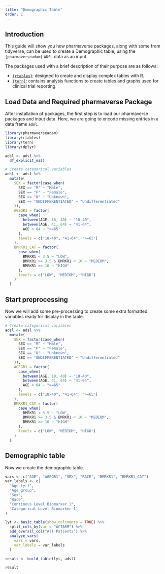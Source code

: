 ```yaml
---
title: "Demographic Table"
order: 1
---
```


## Introduction

This guide will show you how pharmaverse packages, along with some from tidyverse, can be used to create a Demographic table, using the `{pharmaverseadam}` `ADSL` data as an input.

The packages used with a brief description of their purpose are as follows:

* [`{rtables}`](https://insightsengineering.github.io/rtables/): designed to create and display complex tables with R.
* [`{tern}`](https://insightsengineering.github.io/tern/): contains analysis functions to create tables and graphs used for clinical trial reporting.

## Load Data and Required pharmaverse Package

After installation of packages, the first step is to load our pharmaverse packages and input data. Here, we are going to encode missing entries in a data frame `adsl`.

```r
library(pharmaverseadam)
library(rtables)
library(tern)
library(dplyr)

adsl <- adsl %>%
  df_explicit_na()

# Create categorical variables
adsl <- adsl %>%
  mutate(
    SEX = factor(case_when(
      SEX == "M" ~ "Male",
      SEX == "F" ~ "Female",
      SEX == "U" ~ "Unknown",
      SEX == "UNDIFFERENTIATED" ~ "Undifferentiated"
    )),
    AGEGR1 = factor(
      case_when(
        between(AGE, 18, 40) ~ "18-40",
        between(AGE, 41, 64) ~ "41-64",
        AGE > 64 ~ ">=65"
      ),
      levels = c("18-40", "41-64", ">=65")
    ),
    BMRKR1_CAT = factor(
      case_when(
        BMRKR1 < 3.5 ~ "LOW",
        BMRKR1 >= 3.5 & BMRKR1 < 10 ~ "MEDIUM",
        BMRKR1 >= 10 ~ "HIGH"
      ),
      levels = c("LOW", "MEDIUM", "HIGH")
    )
  )
```

## Start preprocessing

Now we will add some pre-processing to create some extra formatted variables ready for display in the table.

```r
# Create categorical variables
adsl <- adsl %>%
  mutate(
    SEX = factor(case_when(
      SEX == "M" ~ "Male",
      SEX == "F" ~ "Female",
      SEX == "U" ~ "Unknown",
      SEX == "UNDIFFERENTIATED" ~ "Undifferentiated"
    )),
    AGEGR1 = factor(
      case_when(
        between(AGE, 18, 40) ~ "18-40",
        between(AGE, 41, 64) ~ "41-64",
        AGE > 64 ~ ">=65"
      ),
      levels = c("18-40", "41-64", ">=65")
    ),
    BMRKR1_CAT = factor(
      case_when(
        BMRKR1 < 3.5 ~ "LOW",
        BMRKR1 >= 3.5 & BMRKR1 < 10 ~ "MEDIUM",
        BMRKR1 >= 10 ~ "HIGH"
      ),
      levels = c("LOW", "MEDIUM", "HIGH")
    )
  )
```

## Demographic table

Now we create the demographic table.

```r
vars <- c("AGE", "AGEGR1", "SEX", "RACE", "BMRKR1", "BMRKR1_CAT")
var_labels <- c(
  "Age (yr)",
  "Age group",
  "Sex",
  "Race",
  "Continous Level Biomarker 1",
  "Categorical Level Biomarker 1"
)

lyt <- basic_table(show_colcounts = TRUE) %>%
  split_cols_by(var = "ACTARM") %>%
  add_overall_col("All Patients") %>%
  analyze_vars(
    vars = vars,
    var_labels = var_labels
  )

result <- build_table(lyt, adsl)

result
```

